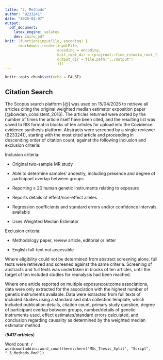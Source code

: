 ```yaml
---
title: "3. Methods"
author: "B233241"
date: "2025-01-07"
output:
  pdf_document:
    latex_engine: xelatex
    dev: cairo_pdf
knit: (function(inputFile, encoding) {
      rmarkdown::render(inputFile,
                        encoding = encoding,
                        knit_root_dir = rprojroot::find_rstudio_root_file(),
                        output_dir = file.path("../Output")
                        )})
---
```


```r
knitr::opts_chunk$set(echo = FALSE)
```

## Citation Search

The Scopus search platform [@] was used on 15/04/2025 to retrieve all articles citing the original weighted median estimator exposition paper [@bowden_consistent_2016]. The articles returned were sorted by the number of times the article itself have been cited, and the resulting list was saved to RIS format in blocks of ten articles for upload into the Covidence evidence synthesis platform. Abstracts were screened by a single reviewer (B233241), starting with the most cited article and proceeding in descending order of citation count, against the following inclusion and exclusion criteria:

Inclusion criteria:

- Original two-sample MR study

- Able to determine samples’ ancestry, including presence and degree of participant overlap between groups

- Reporting $\ge$ 20 human genetic instruments relating to exposure

- Reports details of effect/non-effect alleles

- Regression coefficients and standard errors and/or confidence intervals available
  
- Uses Weighted Median Estimator

Exclusion criteria: 

- Methodology paper, review article, editorial or letter

- English full-text not accessible


Where eligibility could not be determined from abstract screening alone, full texts were retrieved and screened against the same criteria. Screening of abstracts and full texts was undertaken in blocks of ten articles, until the target of ten included studies for reanalysis had been reached. 

Where one article reported on multiple exposure:outcome associations, data were only extracted for the association with the highest number of genetic instruments available. Data were extracted from full texts of included studies using a standardised data collection template, which included publication details, citation count, primary study question, degree of participant overlap between groups, number/details of genetic instruments used, effect estimates/standard errors calculated, and conclusion regarding causality as determined by the weighted median estimator method. 


(***5417 articles***)

Word count: `r wordcountaddin::word_count(here::here("MSc_Thesis_Split", "Script", "_3_Methods.Rmd"))`